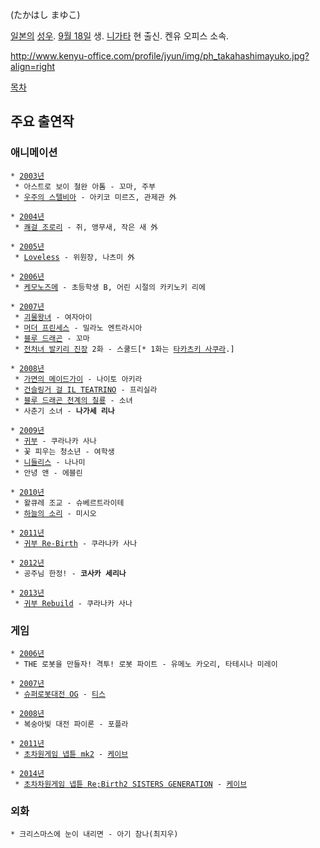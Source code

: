 {{{+1 高橋まゆこ }}} (たかはし まゆこ)

[[일본]]의 [[성우]]. [[9월 18일]] 생. [[니가타]] 현 출신. 켄유 오피스 소속.

http://www.kenyu-office.com/profile/jyun/img/ph_takahashimayuko.jpg?align=right

[[목차]]

== 주요 출연작 ==
=== 애니메이션 ===
 * [[2003년]]
  * 아스트로 보이 철완 아톰 - 꼬마, 주부
  * [[우주의 스텔비아]] - 아키코 미르즈, 관제관 外

 * [[2004년]]
  * [[쾌걸 조로리]] - 쥐, 앵무새, 작은 새 外

 * [[2005년]]
  * [[Loveless]] - 위원장, 나츠미 外

 * [[2006년]]
  * [[케모노즈메]] - 초등학생 B, 어린 시절의 카키노키 리에

 * [[2007년]]
  * [[괴물왕녀]] - 여자아이
  * [[머더 프린세스]] - 밀라노 엔트라시아
  * [[블루 드래곤]] - 꼬마
  * [[전처녀 발키리|전처녀 발키리 진장]] 2화 - 스쿨드[* 1화는 [[타구치 히로코|타카츠키 사쿠라]].]

 * [[2008년]]
  * [[가면의 메이드가이]] - 나이토 아키라
  * [[건슬링거 걸|건슬링거 걸 IL TEATRINO]] - 프리실라
  * [[블루 드래곤|블루 드래곤 천계의 칠룡]] - 소녀
  * 사춘기 소녀 - '''나가세 리나'''

 * [[2009년]]
  * [[귀부 시리즈|귀부]] - 쿠라나카 사나
  * 꽃 피우는 청소년 - 여학생
  * [[니들리스]] - 나나미
  * 안녕 앤 - 에블린

 * [[2010년]]
  * 왈큐레 조교 - 슈베르트라이테
  * [[하늘의 소리]] - 미시오

 * [[2011년]]
  * [[귀부 시리즈|귀부 Re-Birth]] - 쿠라나카 사나

 * [[2012년]]
  * 공주님 한정! - '''코사카 세리나'''

 * [[2013년]]
  * [[귀부 시리즈|귀부 Rebuild]] - 쿠라나카 사나

=== 게임 ===
 * [[2006년]]
  * THE 로봇을 만들자! 격투! 로봇 파이트 - 유메노 카오리, 타테시나 미레이

 * [[2007년]]
  * [[슈퍼로봇대전 OG]] - [[티스]]

 * [[2008년]]
  * 복숭아빛 대전 파이론 - 포플라

 * [[2011년]]
  * [[초차원게임 넵튠 mk2]] - [[케이브(초차원게임 넵튠 MK2)|케이브]]

 * [[2014년]]
  * [[초차차원게임 넵튠 Re;Birth2 SISTERS GENERATION]] - [[케이브(초차원게임 넵튠 MK2)|케이브]]

=== 외화 ===
 * 크리스마스에 눈이 내리면 - 아기 참나(최지우)
